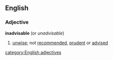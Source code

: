 ==English==
===Adjective===
'''inadvisable'''  (or ''unadvisable'')
#[[unwise]]; not [[recommended]], [[prudent]] or [[advised]]
[[category:English adjectives]]